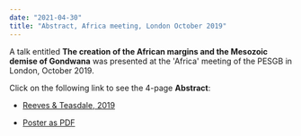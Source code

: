 ```yaml
---
date: "2021-04-30"
title: "Abstract, Africa meeting, London October 2019"
---
```

A talk entitled **The creation of the African margins and the Mesozoic demise of Gondwana** was presented at the 'Africa' meeting of the PESGB in London, October 2019.


Click on the following link to see the 4-page **Abstract**:



* [Reeves & Teasdale, 2019](http://www.reeves.nl/upload/The-creation-of-the-African-margins-revised.pdf)


* [Poster as PDF](http://www.reeves.nl/upload/Reeves-NACgeo2020-2pages.pdf)
